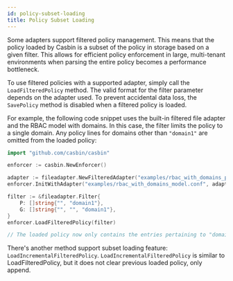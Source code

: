 ```yaml
---
id: policy-subset-loading
title: Policy Subset Loading
---
```


Some adapters support filtered policy management. This means that the policy loaded by Casbin is a subset of the policy in storage based on a given filter. This allows for efficient policy enforcement in large, multi-tenant environments when parsing the entire policy becomes a performance bottleneck.

To use filtered policies with a supported adapter, simply call the `LoadFilteredPolicy` method. The valid format for the filter parameter depends on the adapter used. To prevent accidental data loss, the `SavePolicy` method is disabled when a filtered policy is loaded.

For example, the following code snippet uses the built-in filtered file adapter and the RBAC model with domains. In this case, the filter limits the policy to a single domain. Any policy lines for domains other than `"domain1"` are omitted from the loaded policy:

```go
import "github.com/casbin/casbin"

enforcer := casbin.NewEnforcer()

adapter := fileadapter.NewFilteredAdapter("examples/rbac_with_domains_policy.csv")
enforcer.InitWithAdapter("examples/rbac_with_domains_model.conf", adapter)

filter := &fileadapter.Filter{
    P: []string{"", "domain1"},
    G: []string{"", "", "domain1"},
}
enforcer.LoadFilteredPolicy(filter)

// The loaded policy now only contains the entries pertaining to "domain1".
```

There's another method support subset loading feature: `LoadIncrementalFilteredPolicy`. `LoadIncrementalFilteredPolicy` is similar to LoadFilteredPolicy, but it does not clear previous loaded policy, only append.
